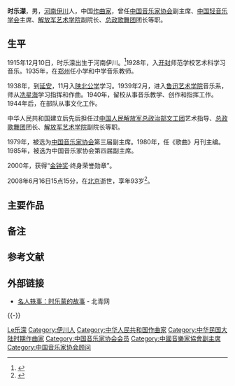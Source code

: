 '''时乐濛'''{{efn|其姓名受[[汉字简化|汉字简化]]影响也写作“时乐蒙”}}{{BD|1915年|12月10日|2008年|6月16日|catIdx=Shi时}}，男，[[河南省|河南]][[伊川县|伊川]]人，中国[[作曲家|作曲家]]，曾任[[中国音乐家协会|中国音乐家协会]]副主席、[[中国轻音乐学会|中国轻音乐学会]]主席、[[中国人民解放军国防大学军事文化学院|解放军艺术学院]]副院长、[[中国人民解放军歌舞团|总政歌舞团]]团长等职。

== 生平 ==
1915年12月10日，时乐濛出生于河南伊川。<ref>{{Citeweb |url=http://www.china.com.cn/culture/weekend/2008-06/20/content_15862179.htm |title=时乐濛 军歌嘹亮 |publisher=[[中国网|中国网]] |date=2008-06-20 |accessdate=2012-02-12 |archive-date=2016-03-05 |archive-url=https://web.archive.org/web/20160305042455/http://www.china.com.cn/culture/weekend/2008-06/20/content_15862179.htm |dead-url=no }}</ref>1928年，入[[开封市|开封]]师范学校艺术科学习音乐。1935年，在[[郑州市|郑州]]任小学和中学音乐教师。

1938年，到[[延安市|延安]]，11月入[[陕北公学|陕北公学]]学习。1939年2月，进入[[鲁迅艺术学院|鲁迅艺术学院]]音乐系，师从[[冼星海|冼星海]]学习指挥和作曲。1940年，留校从事音乐教学、创作和指挥工作。1944年后，在部队从事文化工作。

中华人民共和国建立后先后担任过[[中国人民解放军总政治部文工团|中国人民解放军总政治部文工团]]艺术指导、[[中国人民解放军歌舞团|总政歌舞团]]团长、[[中国人民解放军国防大学军事文化学院|解放军艺术学院]]副院长等职。

1979年，被选为[[中国音乐家协会|中国音乐家协会]]第三届副主席。1980年，任《歌曲》月刊主编。1985年，被选为中国音乐家协会第四届副主席。

2000年，获得“[[中国音乐金钟奖|金钟奖]]·终身荣誉勋章”。

2008年6月16日15点15分，在[[北京市|北京]]逝世，享年93岁<ref name="去世">{{cite web |title=作曲家时乐濛在京去世 李双江悲痛追忆前辈 |url=http://ent.sina.com.cn/y/2008-06-19/10192066632.shtml |website=新浪音乐-现代金报 |accessdate=2021-12-08 |date=2008-06-19 |archive-date=2021-12-09 |archive-url=https://web.archive.org/web/20211209195313/http://ent.sina.com.cn/y/2008-06-19/10192066632.shtml |dead-url=no }}</ref>。

== 主要作品 ==

== 备注 ==
{{notelist}}

== 参考文献  ==
{{Reflist}}

== 外部链接 ==
* [http://bjyouth.ynet.com/article.jsp?oid=3615523 名人轶事：时乐蒙的故事]{{dead link|date=2018年3月 |bot=InternetArchiveBot |fix-attempted=yes }} - 北青网

{{-}}
{{start box}}
{{s-mil|pla}}
{{s-before|[[胡果刚|胡果刚]]}}
{{s-title|[[中国人民解放军歌舞团|中国人民解放军总政治部文工团歌舞团]]团长|1964年7月—1966年1月}}
{{s-after|[[魏风|魏风]]}}
{{end box}}

{{Navboxes 
| title  = 时乐濛在[[中国音乐家协会|中国音乐家协会]]的职务
| list1  =
{{中华全国音乐工作者协会执行委员会}}
{{中国音乐家协会第三届理事会}}
{{中国音乐家协会第四届理事会}}
{{中国音乐家协会第五届理事会}}
{{中国音乐家协会第六届理事会}}
}}
{{Navboxes 
| title  = 时乐濛在[[中国文学艺术界联合会|中国文学艺术界联合会]]的职务
| list1  =
{{中国文学艺术界联合会第四届全国委员会}}
{{中国文学艺术界联合会第八届全国委员会}}
}}

{{Authority control}}
{{DEFAULTSORT:Shi}}
[[Category:时姓|Le乐濛]]
[[Category:伊川人|Category:伊川人]]
[[Category:中华人民共和国作曲家|Category:中华人民共和国作曲家]]
[[Category:中华民国大陆时期作曲家|Category:中华民国大陆时期作曲家]]
[[Category:中国音乐家协会会员|Category:中国音乐家协会会员]]
[[Category:中國音樂家協會副主席|Category:中國音樂家協會副主席]]
[[Category:中国音乐家协会顾问|Category:中国音乐家协会顾问]]